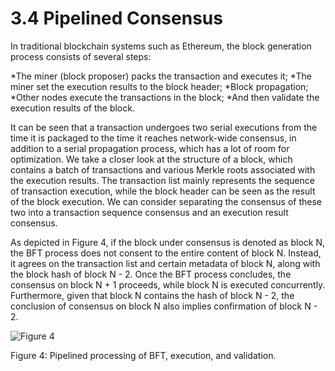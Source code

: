 # 3.4 Pipelined Consensus

In traditional blockchain systems such as Ethereum, the block generation process consists of several steps:

*The miner (block proposer) packs the transaction and executes it;
*The miner set the execution results to the block header;
*Block propagation;
*Other nodes execute the transactions in the block;
*And then validate the execution results of the block.

It can be seen that a transaction undergoes two serial executions from the time it is packaged to the time it reaches network-wide consensus, in addition to a serial propagation process, which has a lot of room for optimization. We take a closer look at the structure of a block, which contains a batch of transactions and various Merkle roots associated with the execution results. The transaction list mainly represents the sequence of transaction execution, while the block header can be seen as the result of the block execution. We can consider separating the consensus of these two into a transaction sequence consensus and an execution result consensus.

As depicted in Figure 4, if the block under consensus is denoted as block N, the BFT process does not consent to the entire content of block N. Instead, it agrees on the transaction list and certain metadata of block N, along with the block hash of block N - 2. Once the BFT process concludes, the consensus on block N + 1 proceeds, while block N is executed concurrently. Furthermore, given that block N contains the hash of block N - 2, the conclusion of consensus on block N also implies confirmation of block N - 2.

<div style={{ height: '2rem' }} />
<div style={{ textAlign: 'center' }}>
  <img src="/assets/learn/figure4.png" alt="Figure 4" />
  <p style={{ fontStyle: 'italic' }}>Figure 4: Pipelined processing of BFT, execution, and validation.</p>
</div>
